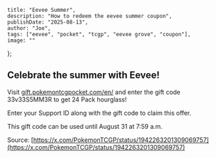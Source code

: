     title: "Eevee Summer",
    description: "How to redeem the eevee summer coupon",
    publishDate: "2025-08-13",
    author: "Joe",
    tags: ["eevee", "pocket", "tcgp", "eevee grove", "coupon"],
    image: ""
};

## Celebrate the summer with Eevee!

Visit [gift.pokemontcgpocket.com/en/](https://gift.pokemontcgpocket.com/en) and enter the gift code 33v33S5MM3R to get 24 Pack hourglass!

Enter your Support ID along with the gift code to claim this offer.

This gift code can be used until August 31 at 7:59 a.m.

Source: [https://x.com/PokemonTCGP/status/1942263201309069757](https://x.com/PokemonTCGP/status/1942263201309069757)
